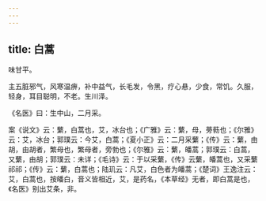 ```yaml
---
---
---
```

title: 白蒿
---



味甘平。

主五脏邪气，风寒温痹，补中益气，长毛发，令黑，疗心悬，少食，常饥。久服，轻身，耳目聪明，不老。生川泽。

《名医》曰：生中山，二月采。

案《说文》云：蘩，白蒿也，艾，冰台也；《广雅》云：蘩，母，蒡葧也；《尔雅》云：艾，冰台；郭璞云：今艾，白蒿；《夏小正》云：二月采蘩；《传》云：蘩，由胡，由胡者，繁母也，繁母者，旁勃也；《尔雅》云：蘩，皤蒿；郭璞云：白蒿，又蘩，由胡；郭璞云：未详；《毛诗》云：于以采蘩，《传》云蘩，皤蒿也，又采蘩祁祁；《传》云：蘩，白蒿也；陆玑云：凡艾，白色者为皤蒿；《楚词》王逸注云：艾，白蒿也，按皤白，音义皆相近，艾，是药名，《本草经》无者，即白蒿是也，《名医》别出艾条，非。